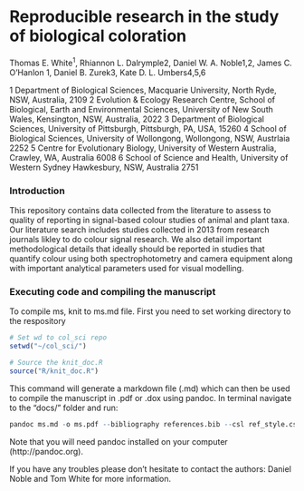 # Reproducible research in the study of biological coloration

Thomas E. White<sup>1</sup>, Rhiannon L. Dalrymple2, Daniel W. A. Noble1,2, James C. O’Hanlon 1, Daniel B. Zurek3, Kate D. L. Umbers4,5,6

1 Department of Biological Sciences, Macquarie University, North Ryde, NSW, Australia, 2109 2 Evolution & Ecology Research Centre, School of Biological, Earth and Environmental Sciences, University of New South Wales, Kensington, NSW, Australia, 2022 3 Department of Biological Sciences, University of Pittsburgh, Pittsburgh, PA, USA, 15260 4 School of Biological Sciences, University of Wollongong, Wollongong, NSW, Austrlaia 2252 5 Centre for Evolutionary Biology, University of Western Australia, Crawley, WA, Australia 6008 6 School of Science and Health, University of Western Sydney Hawkesbury, NSW, Australia 2751

### Introduction
This repository contains data collected from the literature to assess to quality of reporting in signal-based colour studies of animal and plant taxa. Our literature search includes studies collected in 2013 from research journals likley to do colour signal research. We also detail important methodological details that ideally should be reported in studies that quantify colour using both spectrophotometry and camera equipment along with important analytical parameters used for visual modelling. 

### Executing code and compiling the manuscript

To compile ms, knit to ms.md file. First you need to set working directory to the respository

```r
# Set wd to col_sci repo
setwd("~/col_sci/")

# Source the knit_doc.R
source("R/knit_doc.R")
```

This command will generate a markdown file (.md) which can then be used to compile the manuscript in .pdf or .dox using pandoc. In terminal navigate to the "docs/" folder and run:

```r
pandoc ms.md -o ms.pdf --bibliography references.bib --csl ref_style.csl -H ms.sty
```

Note that you will need pandoc installed on your computer (http://pandoc.org).

If you have any troubles please don't hesitate to contact the authors: Daniel Noble and Tom White for more information.